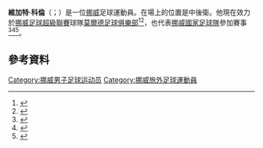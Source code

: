 '''維加特·科倫'''（{{lang-no|Vegard Forren}}；{{bd|1988年|2月16日}}）是一位[[挪威|挪威]]足球運動員。在場上的位置是中後衛。他現在效力於[[挪威足球超級聯賽|挪威足球超級聯賽]]球隊[[莫爾德足球俱樂部|莫爾德足球俱樂部]]<ref>{{cite news|title=Southampton defender Forren rejects Molde loan return|url=http://www.goal.com/en-gb/news/2892/transfer-zone/2013/06/29/4082622/southampton-defender-forren-rejects-molde-loan-return?ICID=OP|publisher=Goal.com|date=29 June 2013|accessdate=13 July 2013|archive-date=2016-01-23|archive-url=https://web.archive.org/web/20160123115333/http://www.goal.com/en-gb/news/2892/transfer-zone/2013/06/29/4082622/southampton-defender-forren-rejects-molde-loan-return?ICID=OP|dead-url=no}}</ref><ref>{{cite news|title=Southampton release Richard Chaplow and Vegard Forren|url=http://www.bbc.co.uk/sport/0/football/23276859|publisher=BBC Sport|date=11 July 2013|accessdate=13 July 2013|archive-date=2015-12-25|archive-url=https://web.archive.org/web/20151225112330/http://www.bbc.co.uk/sport/0/football/23276859|dead-url=no}}</ref>，也代表[[挪威國家足球隊|挪威國家足球隊]]參加賽事<ref>{{cite web |url=http://fotball.fvn.no/landslaget/article220384.ece |language=Norwegian |title=Reginiussens deilige landslagsrevansj |work=fvn.no |publisher=Fædrelandsvennen |date=18 January 2012 |accessdate=19 January 2012 }}{{dead link|date=2018年1月 |bot=InternetArchiveBot |fix-attempted=yes }}</ref><ref>{{cite news |url=http://fotball.adressa.no/landslaget/article253574.ece |language=Norwegian |title=Søderlund og Forren starter for Norge |publisher=Adresseavisa |first=Fredrik |last=Saltbones |date=12 October 2012 |accessdate=16 November 2012 |deadurl=yes |archiveurl=https://web.archive.org/web/20121209073912/http://fotball.adressa.no/landslaget/article253574.ece |archivedate=2012年12月9日 }}</ref><ref>{{cite news |url=http://fotball.rbnett.no/landslaget/article280903.ece |language=Norwegian |title=- Overrasket og skuffet |publisher=Romsdals Budstikke |first=Trond |last=Hustad |date=22 May 2013 |accessdate=20 June 2013 |deadurl=yes |archiveurl=https://web.archive.org/web/20130617162159/http://fotball.rbnett.no/landslaget/article280903.ece |archivedate=2013年6月17日 }}</ref>。

==參考資料==
{{Reflist}}

{{DEFAULTSORT: Forren, Vegard}}
[[Category:挪威男子足球运动员|Category:挪威男子足球运动员]]
[[Category:挪威旅外足球運動員|Category:挪威旅外足球運動員]]